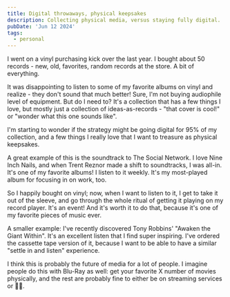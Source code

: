 ```yaml
---
title: Digital throwaways, physical keepsakes
description: Collecting physical media, versus staying fully digital.
pubDate: 'Jun 12 2024'
tags:
  - personal
---
```


I went on a vinyl purchasing kick over the last year. I bought about 50 records - new, old, favorites, random records at the store. A bit of everything.

It was disappointing to listen to some of my favorite albums on vinyl and realize - they don't sound that much better! Sure, I'm not buying audiophile level of equipment. But do I need to? It's a collection that has a few things I love, but mostly just a collection of ideas-as-records - "that cover is cool!" or "wonder what this one sounds like".

I'm starting to wonder if the strategy might be going digital for 95% of my collection, and a few things I really love that I want to treasure as physical keepsakes.

A great example of this is the soundtrack to The Social Network. I love Nine Inch Nails, and when Trent Reznor made a shift to soundtracks, I was all-in. It's one of my favorite albums! I listen to it weekly. It's my most-played album for focusing in on work, too. 

So I happily bought on vinyl; now, when I want to listen to it, I get to take it out of the sleeve, and go through the whole ritual of getting it playing on my record player. It's an event! And it's worth it to do that, because it's one of my favorite pieces of music ever.

A smaller example: I've recently discovered Tony Robbins' "Awaken the Giant Within". It's an excellent listen that I find super inspiring. I've ordered the cassette tape version of it, because I want to be able to have a similar "settle in and listen" experience. 

I think this is probably the future of media for a lot of people. I imagine people do this with Blu-Ray as well: get your favorite X number of movies physically, and the rest are probably fine to either be on streaming services or 🏴‍☠️.
